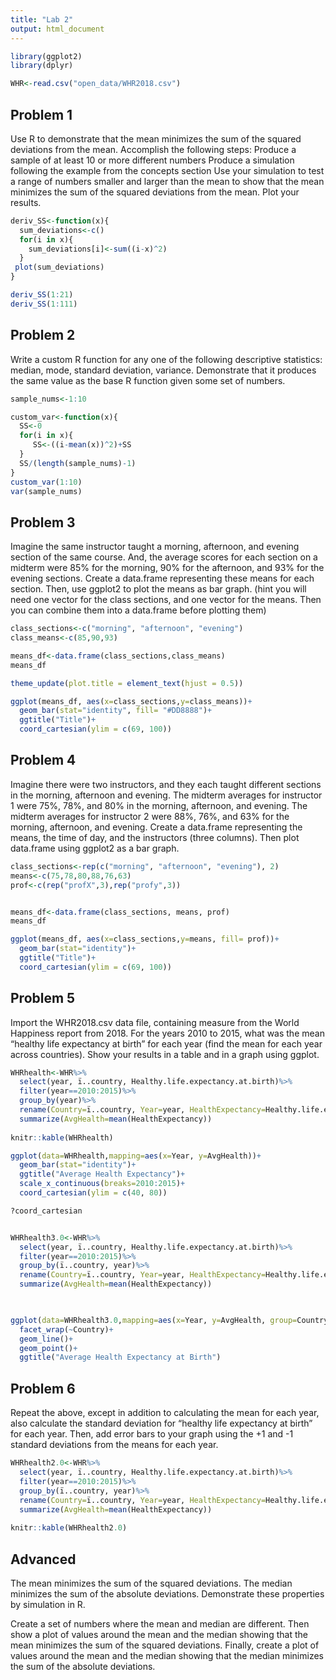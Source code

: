 ```yaml
---
title: "Lab 2"
output: html_document
---
```


 
```r
library(ggplot2)
library(dplyr)

WHR<-read.csv("open_data/WHR2018.csv")
```



## Problem 1
Use R to demonstrate that the mean minimizes the sum of the squared deviations from the mean. 
Accomplish the following steps:
Produce a sample of at least 10 or more different numbers
Produce a simulation following the example from the concepts section
Use your simulation to test a range of numbers smaller and larger than the mean to show that the mean minimizes the sum of the squared deviations from the mean.
Plot your results.
```r
deriv_SS<-function(x){
  sum_deviations<-c()
  for(i in x){
    sum_deviations[i]<-sum((i-x)^2)
  }
 plot(sum_deviations)
}

deriv_SS(1:21)  
deriv_SS(1:111)

```


## Problem 2
Write a custom R function for any one of the following descriptive statistics: median, mode, standard deviation, variance. Demonstrate that it produces the same value as the base R function given some set of numbers.
```r
sample_nums<-1:10

custom_var<-function(x){
  SS<-0
  for(i in x){
     SS<-((i-mean(x))^2)+SS
  }
  SS/(length(sample_nums)-1)
}
custom_var(1:10)
var(sample_nums)

```


## Problem 3
Imagine the same instructor taught a morning, afternoon, and evening section of the same course. And, the average scores for each section on a midterm were 85% for the morning, 90% for the afternoon, and 93% for the evening sections. Create a data.frame representing these means for each section. Then, use ggplot2 to plot the means as bar graph. (hint you will need one vector for the class sections, and one vector for the means. Then you can combine them into a data.frame before plotting them)
```r
class_sections<-c("morning", "afternoon", "evening")
class_means<-c(85,90,93)

means_df<-data.frame(class_sections,class_means)
means_df

theme_update(plot.title = element_text(hjust = 0.5))

ggplot(means_df, aes(x=class_sections,y=class_means))+
  geom_bar(stat="identity", fill= "#DD8888")+
  ggtitle("Title")+
  coord_cartesian(ylim = c(69, 100))

```


## Problem 4
Imagine there were two instructors, and they each taught different sections in the morning, afternoon and evening. The midterm averages for instructor 1 were 75%, 78%, and 80% in the morning, afternoon, and evening. The midterm averages for instructor 2 were 88%, 76%, and 63% for the morning, afternoon, and evening. Create a data.frame representing the means, the time of day, and the instructors (three columns). Then plot data.frame using ggplot2 as a bar graph.
```r
class_sections<-rep(c("morning", "afternoon", "evening"), 2)
means<-c(75,78,80,88,76,63)
prof<-c(rep("profX",3),rep("profy",3))


means_df<-data.frame(class_sections, means, prof)
means_df

ggplot(means_df, aes(x=class_sections,y=means, fill= prof))+
  geom_bar(stat="identity")+
  ggtitle("Title")+
  coord_cartesian(ylim = c(69, 100))
```


## Problem 5
Import the WHR2018.csv data file, containing measure from the World Happiness report from 2018. For the years 2010 to 2015, what was the mean “healthy life expectancy at birth” for each year (find the mean for each year across countries). Show your results in a table and in a graph using ggplot.
```r
WHRhealth<-WHR%>%
  select(year, ï..country, Healthy.life.expectancy.at.birth)%>%
  filter(year==2010:2015)%>%
  group_by(year)%>%
  rename(Country=ï..country, Year=year, HealthExpectancy=Healthy.life.expectancy.at.birth)%>%
  summarize(AvgHealth=mean(HealthExpectancy))
  
knitr::kable(WHRhealth)

ggplot(data=WHRhealth,mapping=aes(x=Year, y=AvgHealth))+
  geom_bar(stat="identity")+
  ggtitle("Average Health Expectancy")+
  scale_x_continuous(breaks=2010:2015)+
  coord_cartesian(ylim = c(40, 80))

?coord_cartesian


WHRhealth3.0<-WHR%>%
  select(year, ï..country, Healthy.life.expectancy.at.birth)%>%
  filter(year==2010:2015)%>%
  group_by(ï..country, year)%>%
  rename(Country=ï..country, Year=year, HealthExpectancy=Healthy.life.expectancy.at.birth)%>%
  summarize(AvgHealth=mean(HealthExpectancy))
  


ggplot(data=WHRhealth3.0,mapping=aes(x=Year, y=AvgHealth, group=Country, color=Country))+
  facet_wrap(~Country)+
  geom_line()+
  geom_point()+
  ggtitle("Average Health Expectancy at Birth")


```


## Problem 6
Repeat the above, except in addition to calculating the mean for each year, also calculate the standard deviation for “healthy life expectancy at birth” for each year. Then, add error bars to your graph using the +1 and -1 standard deviations from the means for each year.
```r
WHRhealth2.0<-WHR%>%
  select(year, ï..country, Healthy.life.expectancy.at.birth)%>%
  filter(year==2010:2015)%>%
  group_by(ï..country, year)%>%
  rename(Country=ï..country, Year=year, HealthExpectancy=Healthy.life.expectancy.at.birth)%>%
  summarize(AvgHealth=mean(HealthExpectancy))
  
knitr::kable(WHRhealth2.0)

```


## Advanced

The mean minimizes the sum of the squared deviations. The median minimizes the sum of the absolute deviations. Demonstrate these properties by simulation in R.

Create a set of numbers where the mean and median are different. Then show a plot of values around the mean and the median showing that the mean minimizes the sum of the squared deviations. Finally, create a plot of values around the mean and the median showing that the median minimizes the sum of the absolute deviations.
```r

```

